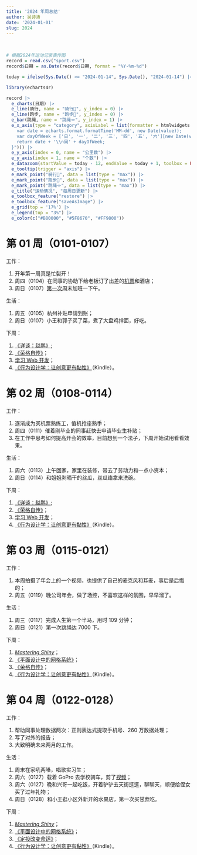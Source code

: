 ```yaml
---
title: '2024 年周总结'
author: 吴诗涛
date: '2024-01-01'
slug: 2024
---
```


<br><div class='fullwidth'>
```r
# 根据2024年运动记录表作图
record = read.csv("sport.csv")
record$日期 = as.Date(record$日期, format = "%Y-%m-%d")

today = ifelse(Sys.Date() >= "2024-01-14", Sys.Date(), "2024-01-14") |> as.Date()

library(echarts4r)

record |>
  e_charts(日期) |>
  e_line(骑行, name = "骑行️🚴", y_index = 0) |>
  e_line(跑步, name = "跑步🏃", y_index = 0) |>
  e_bar(跳绳, name = "跳绳🪢", y_index = 1) |>
  e_x_axis(type = "category", axisLabel = list(formatter = htmlwidgets::JS("function(value, index) {
    var date = echarts.format.formatTime('MM-dd', new Date(value));
    var dayOfWeek = ['日', '一', '二', '三', '四', '五', '六'][new Date(value).getDay()];
    return date + '\\n周' + dayOfWeek;
  }"))) |>
  e_y_axis(index = 0, name = "公里数") |>
  e_y_axis(index = 1, name = "个数") |>
  e_datazoom(startValue = today - 12, endValue = today + 1, toolbox = FALSE) |>
  e_tooltip(trigger = "axis") |>
  e_mark_point("骑行️🚴", data = list(type = "max")) |>
  e_mark_point("跑步🏃", data = list(type = "max")) |>
  e_mark_point("跳绳🪢", data = list(type = "max")) |>
  e_title("运动情况", "每周日更新") |>
  e_toolbox_feature("restore") |>
  e_toolbox_feature("saveAsImage") |>
  e_grid(top = '17%') |>
  e_legend(top = "3%") |>
  e_color(c("#B80000", "#5F8670", "#FF9800"))
```
</div>

# 第 01 周（0101-0107）

工作：

1. 开年第一周真是忙裂开！
1. 周四（0104）在同事的协助下给老板订了出差的[机票](../../posts/first-flight-ticket/)和酒店；
1. 周日（0107）[第一次](../../posts/overtime-request/)周末加班一下午。

生活：

1. 周五（0105）杭州补贴申请到账；
1. 周日（0107）小王和郭子买了菜，煮了大盘鸡拌面，好吃。

下周：

1. [《详谈：赵鹏》](https://learn.shitao5.org/posts/20240106-xtzp/);
1. [《荣格自传》](https://learn.shitao5.org/posts/20231228-rgzz/)；
1. [学习 Web 开发](https://learn.shitao5.org/posts/20231217-web/)；
1. [《行为设计学：让创意更有黏性》](https://book.douban.com/subject/30390604/)（Kindle）。

# 第 02 周（0108-0114）

工作：

1. 逐渐成为买机票熟练工，值机抢座熟手；
1. 周四（0111）催着刚毕业的同事赶快去申请毕业生补贴；
1. 在工作中思考如何提高开会的效率，目前想到一个法子，下周开始试用看看效果。

生活：

1. 周六（0113）上午回家，家里在装修，带去了劳动力和一点小资本；
1. 周日（0114）和姐姐剥晒干的丝瓜，丝瓜络拿来洗碗。

下周：

1. [《详谈：赵鹏》](https://learn.shitao5.org/posts/20240106-xtzp/);
1. [《荣格自传》](https://learn.shitao5.org/posts/20231228-rgzz/)；
1. [学习 Web 开发](https://learn.shitao5.org/posts/20231217-web/)；
1. [《行为设计学：让创意更有黏性》](https://book.douban.com/subject/30390604/)（Kindle）。

# 第 03 周（0115-0121）

工作：

1. 本周拍摄了年会上的一个视频，也提供了自己的麦克风和耳麦，事后是后悔的；
1. 周五（0119）晚公司年会，做了场控，不喜欢这样的氛围，早早溜了。

生活：

1. 周三（0117）完成人生第一个半马，用时 109 分钟；
1. 周日（0121）第一次跳绳达 7000 下。

下周：

1. [*Mastering Shiny*](https://learn.shitao5.org/posts/20240119-mastering-shiny/)；
1. [《平面设计中的网格系统》](https://learn.shitao5.org/posts/20240121-grid-systems/)；
1. [《荣格自传》](https://learn.shitao5.org/posts/20231228-rgzz/)；
1. [《行为设计学：让创意更有黏性》](https://book.douban.com/subject/30390604/)（Kindle）。

# 第 04 周（0122-0128）

工作：

1. 帮助同事处理数据两次：正则表达式提取手机号、260 万数据处理；
1. 写了对外的报告；
1. 大致明确未来两月的工作。

生活：

1. 周末在家吼两嗓，唱歌实习生；
1. 周六（0127）载着 GoPro 去学校骑车，剪了[视频](https://www.bilibili.com/video/BV18D4y1f7VX/)；
1. 周六（0127）晚和兴哥一起吃饭，开着驴驴去天街逛逛，聊聊天，顺便给侄女买了过年礼物；
1. 周日（0128）和小王逛小区外新开的水果店，第一次买甘蔗吃。


下周：

1. [*Mastering Shiny*](https://learn.shitao5.org/posts/20240119-mastering-shiny/)；
1. [《平面设计中的网格系统》](https://learn.shitao5.org/posts/20240121-grid-systems/)；
1. [《定投改变命运》](https://learn.shitao5.org/posts/20240123-dtgbmy/)；
1. [《行为设计学：让创意更有黏性》](https://book.douban.com/subject/30390604/)（Kindle）。
